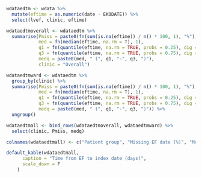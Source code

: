 ```r


wdataedtm <- wdata %>%
  mutate(eftime = as.numeric(date - EKODATE)) %>%
  select(lvef, clinic, eftime)

wdataedtmoverall <- wdataedtm %>%
  summarise(Pmiss = paste0(fn(sum(is.na(eftime)) / n() * 100, 1), "%"), 
            med = fn(median(eftime, na.rm = T), 1), 
            q1 = fn(quantile(eftime, na.rm = TRUE, probs = 0.25), dig = 1), 
            q3 = fn(quantile(eftime, na.rm = TRUE, probs = 0.75), dig = 1), 
            medq = paste0(med, " (", q1, "-", q3, ")"), 
            clinic = "Overall")

wdataedtmward <- wdataedtm %>%
  group_by(clinic) %>%
  summarise(Pmiss = paste0(fn(sum(is.na(eftime)) / n() * 100, 1), "%"), 
            med = fn(median(eftime, na.rm = T), 1), 
            q1 = fn(quantile(eftime, na.rm = TRUE, probs = 0.25), dig = 1), 
            q3 = fn(quantile(eftime, na.rm = TRUE, probs = 0.75), dig = 1), 
            medq = paste0(med, " (", q1, "-", q3, ")")) %>%
  ungroup()

wdataedtmall <- bind_rows(wdataedtmoverall, wdataedtmward) %>%
  select(clinic, Pmiss, medq)

colnames(wdataedtmall) <- c("Patient group", "Missing EF date (%)", "Median (q1-q3)")

default_kable(wdataedtmall,
      caption = "Time from EF to index date (days)", 
      scale_down = F
    ) 
```

